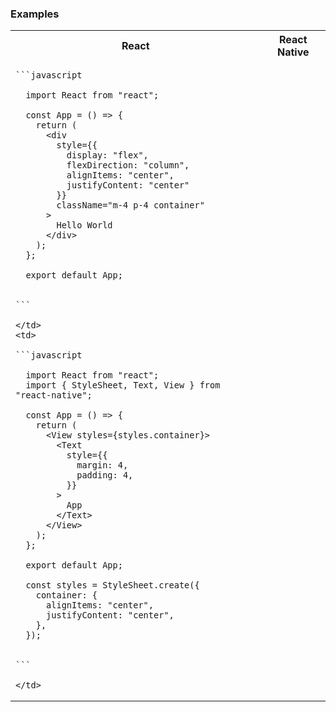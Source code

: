 ### Examples

<table>
<tr>
<th>React</th>
<th>React Native</th>
</tr>

<tr>
    <td>

    ```javascript

      import React from "react";

      const App = () => {
        return (
          <div
            style={{
              display: "flex",
              flexDirection: "column",
              alignItems: "center",
              justifyContent: "center"
            }}
            className="m-4 p-4 container"
          >
            Hello World
          </div>
        );
      };

      export default App;


    ```

    </td>
    <td>

    ```javascript

      import React from "react";
      import { StyleSheet, Text, View } from "react-native";

      const App = () => {
        return (
          <View styles={styles.container}>
            <Text
              style={{
                margin: 4,
                padding: 4,
              }}
            >
              App
            </Text>
          </View>
        );
      };

      export default App;

      const styles = StyleSheet.create({
        container: {
          alignItems: "center",
          justifyContent: "center",
        },
      });


    ```

    </td>

  </tr>
</table>
